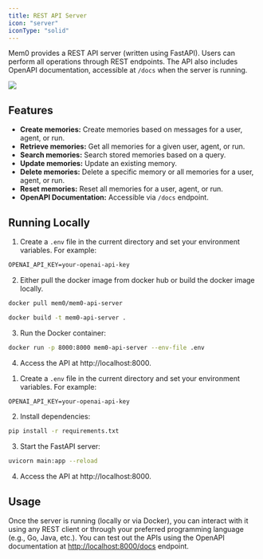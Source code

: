```yaml
---
title: REST API Server
icon: "server"
iconType: "solid"
---
```


Mem0 provides a REST API server (written using FastAPI). Users can perform all operations through REST endpoints. The API also includes OpenAPI documentation, accessible at `/docs` when the server is running.

<Frame caption="APIs supported by Mem0 REST API Server">
  <img src="/images/rest-api-server.png" />
</Frame>

## Features

- **Create memories:** Create memories based on messages for a user, agent, or run.
- **Retrieve memories:** Get all memories for a given user, agent, or run.
- **Search memories:** Search stored memories based on a query.
- **Update memories:** Update an existing memory.
- **Delete memories:** Delete a specific memory or all memories for a user, agent, or run.
- **Reset memories:** Reset all memories for a user, agent, or run.
- **OpenAPI Documentation:** Accessible via `/docs` endpoint.

## Running Locally

<Tabs>
<Tab title="With Docker">

1. Create a `.env` file in the current directory and set your environment variables. For example:

```txt
OPENAI_API_KEY=your-openai-api-key
```

2. Either pull the docker image from docker hub or build the docker image locally.

<Tabs>
  <Tab title="Pull from Docker Hub">

```bash
docker pull mem0/mem0-api-server
```

  </Tab>

  <Tab title="Build Locally">

```bash
docker build -t mem0-api-server .
```

  </Tab>
</Tabs>

3. Run the Docker container:

``` bash
docker run -p 8000:8000 mem0-api-server --env-file .env
```

4. Access the API at http://localhost:8000.

</Tab>

<Tab title="Without Docker">

1. Create a `.env` file in the current directory and set your environment variables. For example:

```txt
OPENAI_API_KEY=your-openai-api-key
```

2. Install dependencies:

```bash
pip install -r requirements.txt
```

3. Start the FastAPI server:

```bash
uvicorn main:app --reload
```

4. Access the API at http://localhost:8000.

</Tab>
</Tabs>

## Usage

Once the server is running (locally or via Docker), you can interact with it using any REST client or through your preferred programming language (e.g., Go, Java, etc.). You can test out the APIs using the OpenAPI documentation at [http://localhost:8000/docs](http://localhost:8000/docs) endpoint.
